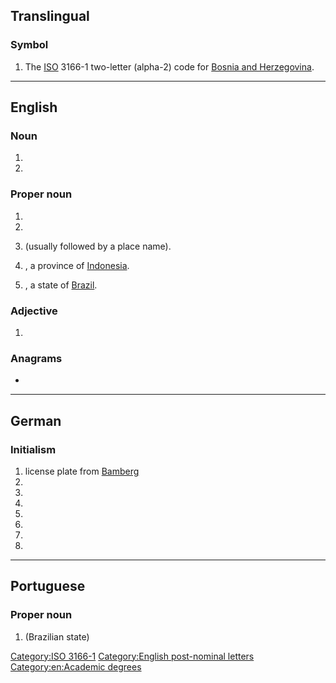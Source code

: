 {{also|ba|Ba|bá|bā}}
==Translingual==

===Symbol===
{{head|mul|symbol}}

# The [[ISO]] 3166-1 two-letter (alpha-2) code for [[Bosnia and Herzegovina]].

[[Category:ISO 3166-1]]

----

==English==

===Noun===
{{en-noun}}

# {{initialism of|Bachelor of Arts|lang=en}}
# {{initialism of|business analyst|lang=en}}

===Proper noun===
{{en-proper noun}}

# {{initialism of|{{w|British Airways|lang=en}}|lang=en}}
# {{initialism of|Buenos Aires|lang=en}}
# {{lb|en|[[overprint]] on British [[stamp]]s}} {{initialism of|[[British]] [[administration|Administration]]|lang=en|dot=}} (usually followed by a place name).
# {{abbreviation of|Bali|lang=en|dot=}}, a province of [[Indonesia]].
# {{abbreviation of|Bahia|lang=en|dot=}}, a state of [[Brazil]].

===Adjective===
{{en-adj}}

# {{lb|en|euphemistic}} {{initialism of|bad-ass|lang=en}}

===Anagrams===
* {{anagrams|en|-ab|A&B|A.B.|A/B|AB|Ab|a.b.|ab|ab-|ab.}}

[[Category:English post-nominal letters]]
[[Category:en:Academic degrees]]

----

==German==

===Initialism===
{{rfc-header|Initialism}}
{{head|de|initialism}}

# license plate from [[Bamberg]]
# {{initialism of|Berufsakademie|lang=de}}
# {{initialism of|Betriebsabrechnung|lang=de}}
# {{initialism of|Betriebsanleitung|lang=de}}
# {{initialism of|Bosnien und Herzegowina|lang=de}}
# {{initialism of|w:de:British Airways|British Airways|lang=de}}
# {{initialism of|w:de:Bundesagentur für Arbeit|Bundesagentur für Arbeit|lang=de}}
# {{initialism of|w:de:Bundesanstalt für Arbeit|Bundesanstalt für Arbeit|lang=de}}

----

==Portuguese==

===Proper noun===
{{pt-proper noun|f}}

# {{abbreviation of|Bahia|lang=pt}} (Brazilian state)